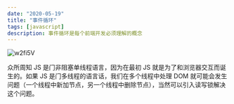 ```yaml
---
date: "2020-05-19"
title: "事件循环"
tags: [javascript]
description: 事件循环是每个前端开发必须理解的概念
---
```


![w2fi5V](https://cdn.jsdelivr.net/gh/manonicu/pics@master/uPic/w2fi5V.jpg)

众所周知 JS 是⻔⾮阻塞单线程语⾔，因为在最初 JS 就是为了和浏览器交互⽽诞⽣的。如果 JS 是⻔多线程的语⾔话，我们在多个线程中处理 DOM 就可能会发⽣问题（⼀个线程中新加节点，另⼀个线程中删除节点），当然可以引⼊读写锁解决这个问题。
